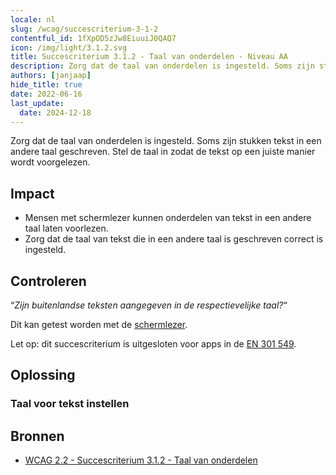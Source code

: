 ```yaml
---
locale: nl
slug: /wcag/succescriterium-3-1-2
contentful_id: 1fXpOD5zJw8EiuuiJ0QAQ7
icon: /img/light/3.1.2.svg
title: Succescriterium 3.1.2 - Taal van onderdelen - Niveau AA
description: Zorg dat de taal van onderdelen is ingesteld. Soms zijn stukken tekst in een andere taal geschreven. Stel de taal in zodat de tekst op een juiste manier wordt voorgelezen.
authors: [janjaap]
hide_title: true
date: 2022-06-16
last_update:
  date: 2024-12-18
---
```


<Hero
  title="Taal van onderdelen"
  image="/img/light/3.1.2.svg"
  alt="WCAG 3.1.2 icon"
  prefix="Succescriterium 3.1.2"
  suffix="Niveau AA"
/>

Zorg dat de taal van onderdelen is ingesteld. Soms zijn stukken tekst in een andere taal geschreven. Stel de taal in zodat de tekst op een juiste manier wordt voorgelezen.

## Impact

- Mensen met schermlezer kunnen onderdelen van tekst in een andere taal laten voorlezen.
- Zorg dat de taal van tekst die in een andere taal is geschreven correct is ingesteld.

## Controleren

“*Zijn buitenlandse teksten aangegeven in de respectievelijke taal?*“

Dit kan getest worden met de [schermlezer](/nl/stats/schermlezer).

Let op: dit succescriterium is uitgesloten voor apps in de [EN 301 549](/nl/richtlijnen/en-301-549).

## Oplossing

### Taal voor tekst instellen

<CodeSample id="accessibility-language" locale="nl"/>

## Bronnen

- [WCAG 2.2 - Succescriterium 3.1.2 - Taal van onderdelen](https://www.w3.org/Translations/WCAG22-nl/#taal-van-onderdelen)
